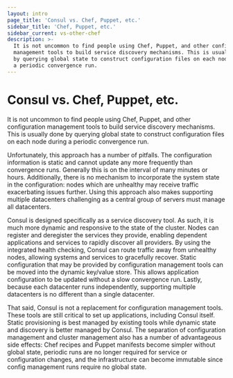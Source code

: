 ```yaml
---
layout: intro
page_title: 'Consul vs. Chef, Puppet, etc.'
sidebar_title: 'Chef, Puppet, etc.'
sidebar_current: vs-other-chef
description: >-
  It is not uncommon to find people using Chef, Puppet, and other configuration
  management tools to build service discovery mechanisms. This is usually done
  by querying global state to construct configuration files on each node during
  a periodic convergence run.
---
```


# Consul vs. Chef, Puppet, etc.

It is not uncommon to find people using Chef, Puppet, and other configuration
management tools to build service discovery mechanisms. This is usually
done by querying global state to construct configuration files on each
node during a periodic convergence run.

Unfortunately, this approach has
a number of pitfalls. The configuration information is static
and cannot update any more frequently than convergence runs. Generally this
is on the interval of many minutes or hours. Additionally, there is no
mechanism to incorporate the system state in the configuration: nodes which
are unhealthy may receive traffic exacerbating issues further. Using this
approach also makes supporting multiple datacenters challenging as a central
group of servers must manage all datacenters.

Consul is designed specifically as a service discovery tool. As such,
it is much more dynamic and responsive to the state of the cluster. Nodes
can register and deregister the services they provide, enabling dependent
applications and services to rapidly discover all providers. By using the
integrated health checking, Consul can route traffic away from unhealthy
nodes, allowing systems and services to gracefully recover. Static configuration
that may be provided by configuration management tools can be moved into the
dynamic key/value store. This allows application configuration to be updated
without a slow convergence run. Lastly, because each datacenter runs independently,
supporting multiple datacenters is no different than a single datacenter.

That said, Consul is not a replacement for configuration management tools.
These tools are still critical to set up applications, including Consul itself.
Static provisioning is best managed by existing tools while dynamic state and
discovery is better managed by Consul. The separation of configuration management
and cluster management also has a number of advantageous side effects: Chef recipes
and Puppet manifests become simpler without global state, periodic runs are no longer
required for service or configuration changes, and the infrastructure can become
immutable since config management runs require no global state.
